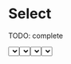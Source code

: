 


<Meta title="Atoms/Select" component={Select} />

# Select

TODO: complete

<Preview>
  <Story name="default" parameters={{ decorators: [withKnobs, withA11y] }}>
    <Select
      label={text("label", "Select Label")}
      name={text("name", "Select name")}
      placeholder="Select an Option"
      options={[
        { label: "Option 1", value: "1" },
        { label: "Option 2", value: "2" },
        { label: "Option 3", value: "3" },
        { label: "Option 4", value: "4" },
      ]}
      onChange={action("onChange")}
    />
  </Story>
</Preview>

## Properties

<Props of={Select.type} />

# Select with Value selected

TODO: complete

<Preview>
  <Story
    name="with value selected"
    parameters={{ decorators: [withKnobs, withA11y] }}
  >
    <Select
      label="Select Label"
      name="Select name"
      placeholder="Select an Option"
      options={[
        { label: "Option 1", value: "1" },
        { label: "Option 2", value: "2" },
        { label: "Option 3", value: "3" },
        { label: "Option 4", value: "4" },
      ]}
      value="1"
      onChange={action("onChange")}
    />
  </Story>
</Preview>

# Select with Option Group

<Preview>
  <Story name="with group" parameters={{ decorators: [withKnobs, withA11y] }}>
    <Select
      label="Select Label"
      name="Select name"
      placeholder="Select an Option"
      options={[
        {
          group: "A",
          options: [
            { label: "Option 1", value: "1" },
            { label: "Option 2", value: "2" },
          ],
        },
        {
          group: "B",
          options: [
            { label: "Option 3", value: "3" },
            { label: "Option 4", value: "4" },
          ],
        },
      ]}
      onChange={action("onChange")}
    />
  </Story>
</Preview>

# Test

<Preview>
  <Story name="test" parameters={{ decorators: [withKnobs, withA11y] }}>
    {() => {
      const [value, setValue] = React.useState("");
      const handleChange = (e) => {
        setValue(e.value);
      };
      return (
        <Select
          label="Select Label"
          name="Select name"
          placeholder="Select an Option"
          value={value}
          onChange={handleChange}
          options={[
            {
              group: "A",
              options: [
                { label: "Option 1", value: "1" },
                { label: "Option 2", value: "2" },
              ],
            },
            {
              group: "B",
              options: [
                { label: "Option 3", value: "3" },
                { label: "Option 4", value: "4" },
              ],
            },
          ]}
        />
      );
    }}
  </Story>
</Preview>
